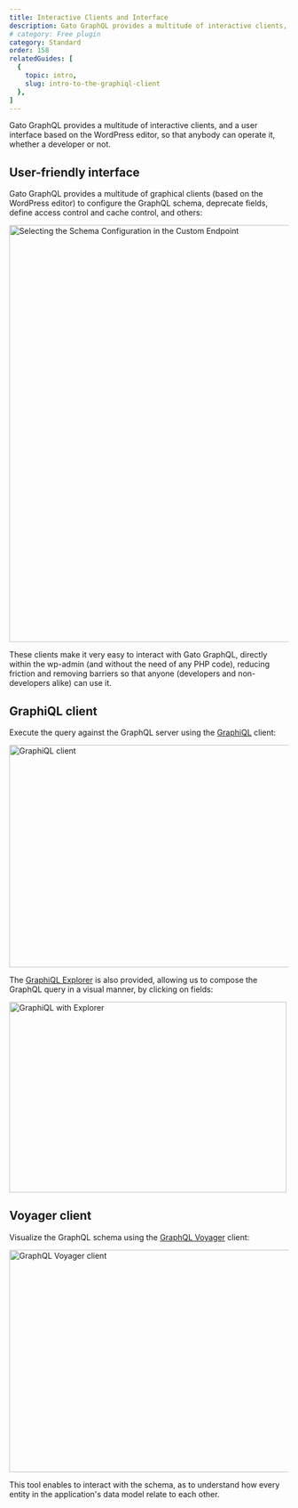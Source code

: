 ```yaml
---
title: Interactive Clients and Interface
description: Gato GraphQL provides a multitude of interactive clients, and a user interface based on the WordPress editor.
# category: Free plugin
category: Standard
order: 158
relatedGuides: [
  {
    topic: intro,
    slug: intro-to-the-graphiql-client
  },
]
---
```


Gato GraphQL provides a multitude of interactive clients, and a user interface based on the WordPress editor, so that anybody can operate it, whether a developer or not.

## User-friendly interface

Gato GraphQL provides a multitude of graphical clients (based on the WordPress editor) to configure the GraphQL schema, deprecate fields, define access control and cache control, and others:

<Image
  src="/assets/guides/upstream/schema-configuration-in-custom-endpoint.png"
  width="1024"
  height="750"
  alt="Selecting the Schema Configuration in the Custom Endpoint"
  caption="Selecting the Schema Configuration in the Custom Endpoint"
/>

These clients make it very easy to interact with Gato GraphQL, directly within the wp-admin (and without the need of any PHP code), reducing friction and removing barriers so that anyone (developers and non-developers alike) can use it.

## GraphiQL client

Execute the query against the GraphQL server using the [GraphiQL](https://github.com/graphql/graphiql) client:

<Image
  src="/assets/features/graphiql.png"
  width="620"
  height="400"
  alt="GraphiQL client"
  caption="GraphiQL client"
/>

The [GraphiQL Explorer](https://github.com/OneGraph/graphiql-explorer) is also provided, allowing us to compose the GraphQL query in a visual manner, by clicking on fields:

<Image
  src="/assets/features/graphiql-explorer.gif"
  width="500"
  height="343"
  alt="GraphiQL with Explorer"
  caption="GraphiQL with Explorer"
/>

## Voyager client

Visualize the GraphQL schema using the [GraphQL Voyager](https://github.com/APIs-guru/graphql-voyager) client:

<Image
  src="/assets/features/graphql-voyager.png"
  width="620"
  height="400"
  alt="GraphQL Voyager client"
  caption="GraphQL Voyager client"
/>

This tool enables to interact with the schema, as to understand how every entity in the application's data model relate to each other.
